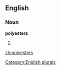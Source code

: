 ==English==

===Noun===
'''polyesters'''

# {{plural of|[[polyester]]}}

[[Category:English plurals]]

[[zh:polyesters]]